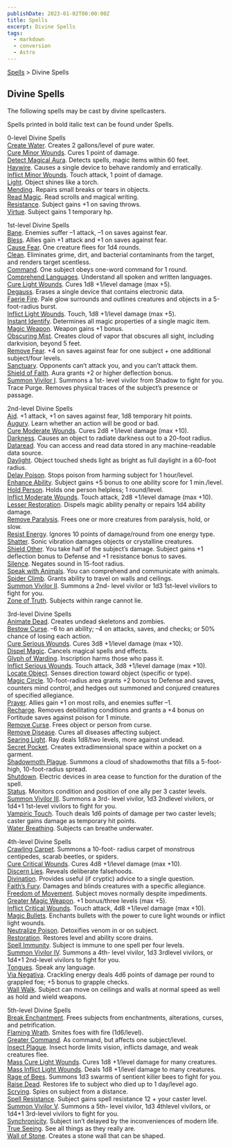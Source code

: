 ```yaml
---
publishDate: 2023-01-02T00:00:00Z
title: Spells
excerpt: Divine Spells
tags:
  - markdown
  - conversion
  - Astro
---
```


[Spells](arcana-d20-srd-spells-index) > Divine Spells

## Divine Spells

The following spells may be cast by divine spellcasters.

Spells printed in bold italic text can be found under Spells.

0-level Divine Spells  
[Create Water](modern-d20-srd-fx-create-water). Creates 2 gallons/level of
pure water.  
[Cure Minor Wounds](modern-d20-srd-fx-cure-minor-wounds). Cures 1 point of
damage.  
[Detect Magical Aura](modern-d20-srd-fx-detect-magical-aura). Detects spells,
magic items within 60 feet.  
[Haywire](arcana-d20-srd-spells-haywire). Causes a single device to behave
randomly and erratically.  
[Inflict Minor Wounds](modern-d20-srd-fx-inflict-minor-wounds). Touch attack,
1 point of damage.  
[Light](modern-d20-srd-fx-light). Object shines like a torch.  
[Mending](arcana-d20-srd-spells-mending). Repairs small breaks or tears in
objects.  
[Read Magic](modern-d20-srd-fx-read-magic). Read scrolls and magical writing.  
[Resistance](modern-d20-srd-fx-resistance). Subject gains +1 on saving throws.  
[Virtue](modern-d20-srd-fx-virtue). Subject gains 1 temporary hp.

1st-level Divine Spells  
[Bane](modern-d20-srd-fx-bane). Enemies suffer –1 attack, –1 on saves against
fear.  
[Bless](modern-d20-srd-fx-bless). Allies gain +1 attack and +1 on saves
against fear.  
[Cause Fear](modern-d20-srd-fx-cause-fear). One creature flees for 1d4 rounds.  
[Clean](arcana-d20-srd-spells-clean). Eliminates grime, dirt, and bacterial
contaminants from the target, and renders target scentless.  
[Command](modern-d20-srd-fx-command). One subject obeys one-word command for 1
round.  
[Comprehend Languages](modern-d20-srd-fx-comprehend-languages). Understand all
spoken and written languages.  
[Cure Light Wounds](modern-d20-srd-fx-cure-light-wounds). Cures 1d8 +1/level
damage (max +5).  
[Degauss](arcana-d20-srd-spells-degauss). Erases a single device that contains
electronic data.  
[Faerie Fire](arcana-d20-srd-spells-faerie-fire). Pale glow surrounds and
outlines creatures and objects in a 5-foot-radius burst.  
[Inflict Light Wounds](modern-d20-srd-fx-inflict-light-wounds). Touch, 1d8
+1/level damage (max +5).  
[Instant Identify](arcana-d20-srd-spells-instant-identify). Determines all
magic properties of a single magic item.  
[Magic Weapon](modern-d20-srd-fx-magic-weapon). Weapon gains +1 bonus.  
[Obscuring Mist](arcana-d20-srd-spells-obscuring-mist). Creates cloud of vapor
that obscures all sight, including darkvision, beyond 5 feet.  
[Remove Fear](modern-d20-srd-fx-remove-fear). +4 on saves against fear for one
subject + one additional subject/four levels.  
[Sanctuary](arcana-d20-srd-spells-sanctuary). Opponents can’t attack you, and
you can’t attack them.  
[Shield of Faith](modern-d20-srd-fx-shield-of-faith). Aura grants +2 or higher
deflection bonus.  
[Summon Vivilor I](arcana-d20-srd-spells-summon-vivilor-i). Summons a 1st-
level vivilor from Shadow to fight for you.  
Trace Purge. Removes physical traces of the subject’s presence or passage.

2nd-level Divine Spells  
[Aid](modern-d20-srd-fx-aid). +1 attack, +1 on saves against fear, 1d8
temporary hit points.  
[Augury](modern-d20-srd-fx-augury). Learn whether an action will be good or
bad.  
[Cure Moderate Wounds](modern-d20-srd-fx-cure-moderate-wounds). Cures 2d8
+1/level damage (max +10).  
[Darkness](arcana-d20-srd-spells-darkness). Causes an object to radiate
darkness out to a 20-foot radius.  
[Dataread](arcana-d20-srd-spells-dataread). You can access and read data
stored in any machine-readable data source.  
[Daylight](arcana-d20-srd-spells-daylight). Object touched sheds light as
bright as full daylight in a 60-foot radius.  
[Delay Poison](modern-d20-srd-fx-delay-poison). Stops poison from harming
subject for 1 hour/level.  
[Enhance Ability](modern-d20-srd-fx-enhance-ability). Subject gains +5 bonus
to one ability score for 1 min./level.  
[Hold Person](modern-d20-srd-fx-hold-person). Holds one person helpless; 1
round/level.  
[Inflict Moderate Wounds](modern-d20-srd-fx-inflict-moderate-wounds). Touch
attack, 2d8 +1/level damage (max +10).  
[Lesser Restoration](modern-d20-srd-fx-lesser-restoration). Dispels magic
ability penalty or repairs 1d4 ability damage.  
[Remove Paralysis](modern-d20-srd-fx-remove-paralysis). Frees one or more
creatures from paralysis, hold, or slow.  
[Resist Energy](modern-d20-srd-fx-resist-energy). Ignores 10 points of
damage/round from one energy type.  
[Shatter](modern-d20-srd-fx-shatter). Sonic vibration damages objects or
crystalline creatures.  
[Shield Other](arcana-d20-srd-spells-shield-other). You take half of the
subject’s damage. Subject gains +1 deflection bonus to Defense and +1
resistance bonus to saves.  
[Silence](modern-d20-srd-fx-silence). Negates sound in 15-foot radius.  
[Speak with Animals](arcana-d20-srd-spells-speak-with-animals). You can
comprehend and communicate with animals.  
[Spider Climb](modern-d20-srd-fx-spider-climb). Grants ability to travel on
walls and ceilings.  
[Summon Vivilor II](arcana-d20-srd-spells-summon-vivilor-ii). Summons a 2nd-
level vivilor or 1d3 1st-level vivilors to fight for you.  
[Zone of Truth](modern-d20-srd-fx-zone-of-truth). Subjects within range cannot
lie.

3rd-level Divine Spells  
[Animate Dead](modern-d20-srd-fx-arcane-eye). Creates undead skeletons and
zombies.  
[Bestow Curse](modern-d20-srd-fx-bestow-curse). –6 to an ability; –4 on
attacks, saves, and checks; or 50% chance of losing each action.  
[Cure Serious Wounds](modern-d20-srd-fx-cure-serious-wounds). Cures 3d8
+1/level damage (max +10).  
[Dispel Magic](modern-d20-srd-fx-dispel-magic). Cancels magical spells and
effects.  
[Glyph of Warding](modern-d20-srd-fx-glyph-of-warding). Inscription harms
those who pass it.  
[Inflict Serious Wounds](modern-d20-srd-fx-inflict-serious-wounds). Touch
attack, 3d8 +1/level damage (max +10).  
[Locate Object](modern-d20-srd-fx-locate-object). Senses direction toward
object (specific or type).  
[Magic Circle](arcana-d20-srd-spells-magic-circle). 10-foot-radius area grants
+2 bonus to Defense and saves, counters mind control, and hedges out summoned
and conjured creatures of specified allegiance.  
[Prayer](modern-d20-srd-fx-prayer). Allies gain +1 on most rolls, and enemies
suffer –1.  
[Recharge](arcana-d20-srd-spells-recharge). Removes debilitating conditions
and grants a +4 bonus on Fortitude saves against poison for 1 minute.  
[Remove Curse](modern-d20-srd-fx-remove-curse). Frees object or person from
curse.  
[Remove Disease](modern-d20-srd-fx-remove-disease). Cures all diseases
affecting subject.  
[Searing Light](modern-d20-srd-fx-searing-light). Ray deals 1d8/two levels,
more against undead.  
[Secret Pocket](arcana-d20-srd-spells-secret-pocket). Creates extradimensional
space within a pocket on a garment.  
[Shadowmoth Plague](arcana-d20-srd-spells-shadowmoth-plague). Summons a cloud
of shadowmoths that fills a 5-foot-high, 10-foot-radius spread.  
[Shutdown](arcana-d20-srd-spells-shutdown). Electric devices in area cease to
function for the duration of the spell.  
[Status](modern-d20-srd-fx-status). Monitors condition and position of one
ally per 3 caster levels.  
[Summon Vivilor III](arcana-d20-srd-spells-summon-vivilor-iii). Summons a 3rd-
level vivilor, 1d3 2ndlevel vivilors, or 1d4+1 1st-level vivilors to fight for
you.  
[Vampiric Touch](arcana-d20-srd-spells-vampiric-touch). Touch deals 1d6 points
of damage per two caster levels; caster gains damage as temporary hit points.  
[Water Breathing](modern-d20-srd-fx-water-breathing). Subjects can breathe
underwater.

4th-level Divine Spells  
[Crawling Carpet](arcana-d20-srd-spells-crawling-carpet). Summons a 10-foot-
radius carpet of monstrous centipedes, scarab beetles, or spiders.  
[Cure Critical Wounds](modern-d20-srd-fx-cure-critical-wounds). Cures 4d8
+1/level damage (max +10).  
[Discern Lies](modern-d20-srd-fx-discern-lies). Reveals deliberate falsehoods.  
[Divination](arcana-d20-srd-spells-divination). Provides useful (if cryptic)
advice to a single question.  
[Faith’s Fury](modern-d20-srd-fx-faiths-fury). Damages and blinds creatures
with a specific allegiance.  
[Freedom of Movement](modern-d20-srd-fx-freedom-of-movement). Subject moves
normally despite impediments.  
[Greater Magic Weapon](modern-d20-srd-fx-greater-magic-weapon). +1 bonus/three
levels (max +5).  
[Inflict Critical Wounds](modern-d20-srd-fx-inflict-critical-wounds). Touch
attack, 4d8 +1/level damage (max +10).  
[Magic Bullets](arcana-d20-srd-spells-magic-bullets). Enchants bullets with
the power to cure light wounds or inflict light wounds.  
[Neutralize Poison](modern-d20-srd-fx-neutralize-poison). Detoxifies venom in
or on subject.  
[Restoration](modern-d20-srd-fx-restoration). Restores level and ability score
drains.  
[Spell Immunity](arcana-d20-srd-spells-spell-immunity). Subject is immune to
one spell per four levels.  
[Summon Vivilor IV](arcana-d20-srd-spells-summon-vivilor-iv). Summons a 4th-
level vivilor, 1d3 3rdlevel vivilors, or 1d4+1 2nd-level vivilors to fight for
you.  
[Tongues](modern-d20-srd-fx-tongues). Speak any language.  
[Via Negativa](arcana-d20-srd-spells-via-negativa). Crackling energy deals 4d6
points of damage per round to grappled foe; +5 bonus to grapple checks.  
[Wall Walk](arcana-d20-srd-spells-wall-walk). Subject can move on ceilings and
walls at normal speed as well as hold and wield weapons.

5th-level Divine Spells  
[Break Enchantment](modern-d20-srd-fx-break-enchantment). Frees subjects from
enchantments, alterations, curses, and petrification.  
[Flaming Wrath](modern-d20-srd-fx-flaming-wrath). Smites foes with fire
(1d6/level).  
[Greater Command](modern-d20-srd-fx-greater-command). As command, but affects
one subject/level.  
[Insect Plague](modern-d20-srd-fx-insect-plague). Insect horde limits vision,
inflicts damage, and weak creatures flee.  
[Mass Cure Light Wounds](modern-d20-srd-fx-mass-cure-light-wounds). Cures 1d8
+1/level damage for many creatures.  
[Mass Inflict Light Wounds](modern-d20-srd-fx-mass-inflict-light-wounds).
Deals 1d8 +1/level damage to many creatures.  
[Rage of Bees](arcana-d20-srd-spells-rage-of-bees). Summons 1d3 swarms of
sentient killer bees to fight for you.  
[Raise Dead](modern-d20-srd-fx-read-magic). Restores life to subject who died
up to 1 day/level ago.  
[Scrying](arcana-d20-srd-spells-scrying). Spies on subject from a distance.  
[Spell Resistance](modern-d20-srd-fx-spell-resistance). Subject gains spell
resistance 12 + your caster level.  
[Summon Vivilor V](arcana-d20-srd-spells-summon-vivilor-v). Summons a 5th-
level vivilor, 1d3 4thlevel vivilors, or 1d4+1 3rd-level vivilors to fight for
you.  
[Synchronicity](arcana-d20-srd-spells-synchonicity). Subject isn’t delayed by
the inconveniences of modern life.  
[True Seeing](modern-d20-srd-fx-true-seeing). See all things as they really
are.  
[Wall of Stone](modern-d20-srd-fx-wall-of-stone). Creates a stone wall that
can be shaped.

